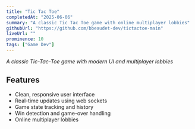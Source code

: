 ```yaml
---
title: "Tic Tac Toe"
completedAt: "2025-06-06"
summary: "A classic Tic Tac Toe game with online multiplayer lobbies"
githubUrl: "https://github.com/bbeaudet-dev/tictactoe-main"
liveUrl: ""
prominence: 10
tags: ["Game Dev"]
---
```


_A classic Tic-Tac-Toe game with modern UI and multiplayer lobbies_

## Features

- Clean, responsive user interface
- Real-time updates using web sockets
- Game state tracking and history
- Win detection and game-over handling
- Online multiplayer lobbies
